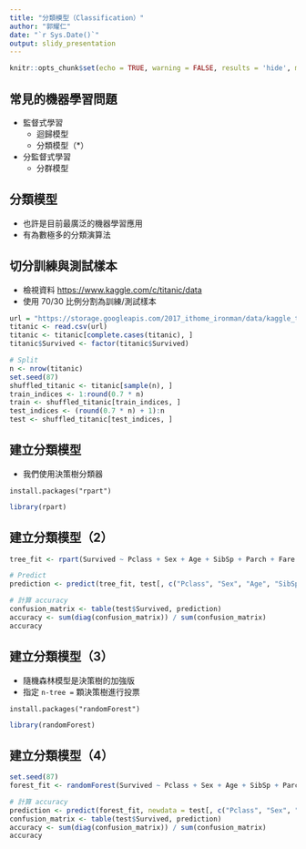 ```yaml
---
title: "分類模型（Classification）"
author: "郭耀仁"
date: "`r Sys.Date()`"
output: slidy_presentation
---
```


```r
knitr::opts_chunk$set(echo = TRUE, warning = FALSE, results = 'hide', message = FALSE)
```

## 常見的機器學習問題

- 監督式學習
    - 迴歸模型
    - 分類模型（*）
- 分監督式學習
    - 分群模型
    
## 分類模型

- 也許是目前最廣泛的機器學習應用
- 有為數極多的分類演算法

## 切分訓練與測試樣本

- 檢視資料 <https://www.kaggle.com/c/titanic/data>
- 使用 70/30 比例分割為訓練/測試樣本

```r
url = "https://storage.googleapis.com/2017_ithome_ironman/data/kaggle_titanic_train.csv"
titanic <- read.csv(url)
titanic <- titanic[complete.cases(titanic), ]
titanic$Survived <- factor(titanic$Survived)

# Split
n <- nrow(titanic)
set.seed(87)
shuffled_titanic <- titanic[sample(n), ]
train_indices <- 1:round(0.7 * n)
train <- shuffled_titanic[train_indices, ]
test_indices <- (round(0.7 * n) + 1):n
test <- shuffled_titanic[test_indices, ]
```

## 建立分類模型

- 我們使用決策樹分類器

```
install.packages("rpart")
```

```r
library(rpart)
```

## 建立分類模型（2）

```r
tree_fit <- rpart(Survived ~ Pclass + Sex + Age + SibSp + Parch + Fare + Embarked, data = train, method = "class")

# Predict
prediction <- predict(tree_fit, test[, c("Pclass", "Sex", "Age", "SibSp", "Parch", "Fare", "Embarked")], type = "class")

# 計算 accuracy
confusion_matrix <- table(test$Survived, prediction)
accuracy <- sum(diag(confusion_matrix)) / sum(confusion_matrix)
accuracy
```

## 建立分類模型（3）

- 隨機森林模型是決策樹的加強版
- 指定 `n-tree = ` 顆決策樹進行投票

```
install.packages("randomForest")
```

```r
library(randomForest)
```

## 建立分類模型（4）

```r
set.seed(87)
forest_fit <- randomForest(Survived ~ Pclass + Sex + Age + SibSp + Parch + Fare + Embarked, data = train, ntree = 100)

# 計算 accuracy
prediction <- predict(forest_fit, newdata = test[, c("Pclass", "Sex", "Age", "SibSp", "Parch", "Fare", "Embarked")])
confusion_matrix <- table(test$Survived, prediction)
accuracy <- sum(diag(confusion_matrix)) / sum(confusion_matrix)
accuracy
```